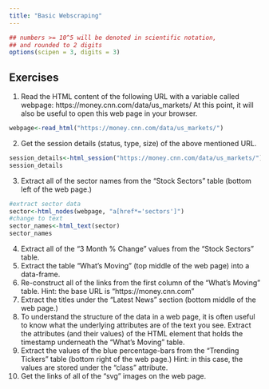 ```yaml
---
title: "Basic Webscraping"
---
```


<style type="text/css">
.table {

    width: 80%;
    margin-left:10%; 
    margin-right:10%;
}
</style>
```r
## numbers >= 10^5 will be denoted in scientific notation,
## and rounded to 2 digits
options(scipen = 3, digits = 3)

```



## Exercises

1. Read the HTML content of the following URL with a variable called webpage: https://money.cnn.com/data/us_markets/ At this point, it will also be useful to open this web page in your browser.

```r
webpage<-read_html("https://money.cnn.com/data/us_markets/")
```
2. Get the session details (status, type, size) of the above mentioned URL.
```r
session_details<-html_session("https://money.cnn.com/data/us_markets/")
session_details

```
3. Extract all of the sector names from the “Stock Sectors” table (bottom left of the web page.)
```r
#extract sector data
sector<-html_nodes(webpage, "a[href*='sectors']")
#change to text
sector_names<-html_text(sector)
sector_names
```
4. Extract all of the “3 Month % Change” values from the “Stock Sectors” table.
5. Extract the table “What’s Moving” (top middle of the web page) into a data-frame.
6. Re-construct all of the links from the first column of the “What’s Moving” table.
Hint: the base URL is “https://money.cnn.com”
7. Extract the titles under the “Latest News” section (bottom middle of the web page.)
8. To understand the structure of the data in a web page, it is often useful to know what the underlying attributes are of the text you see.
Extract the attributes (and their values) of the HTML element that holds the timestamp underneath the “What’s Moving” table.
9. Extract the values of the blue percentage-bars from the “Trending Tickers” table (bottom right of the web page.)
Hint: in this case, the values are stored under the “class” attribute.
10. Get the links of all of the “svg” images on the web page.
